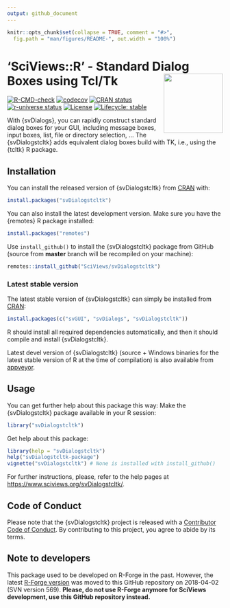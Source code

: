 ```yaml
---
output: github_document
---
```


<!-- README.md is generated from README.Rmd. Please edit that file -->

```r
knitr::opts_chunk$set(collapse = TRUE, comment = "#>",
  fig.path = "man/figures/README-", out.width = "100%")
```

# 'SciViews::R' - Standard Dialog Boxes using Tcl/Tk <a href="https://www.sciviews.org/svDialogstcltk"><img src="man/figures/logo.png" align="right" height="138" /></a>

<!-- badges: start -->
[![R-CMD-check](https://github.com/SciViews/svDialogs/actions/workflows/R-CMD-check.yaml/badge.svg)](https://github.com/SciViews/svDialogs/actions/workflows/R-CMD-check.yaml)
[![codecov](https://codecov.io/gh/SciViews/svDialogstcltk/graph/badge.svg?token=XmfEaNVedx)](https://codecov.io/gh/SciViews/svDialogstcltk)
[![CRAN status](https://www.r-pkg.org/badges/version/svDialogstcltk)](https://cran.r-project.org/package=svDialogstcltk)
[![r-universe status](https://sciviews.r-universe.dev/badges/svDialogstcltk)](https://sciviews.r-universe.dev/svDialogstcltk)
[![License](https://img.shields.io/badge/license-GPL-blue.svg)](https://www.gnu.org/licenses/gpl-2.0.html) [![Lifecycle: stable](https://img.shields.io/badge/lifecycle-stable-brightgreen.svg)](https://www.tidyverse.org/lifecycle/#stable)
<!-- badges: end -->

With {svDialogs}, you can rapidly construct standard dialog boxes for your GUI, including message boxes, input boxes, list, file or directory selection, ... The {svDialogstcltk} adds equivalent dialog boxes build with TK, i.e., using the {tcltk} R package.

## Installation

You can install the released version of {svDialogstcltk} from [CRAN](https://CRAN.R-project.org) with:

``` r
install.packages("svDialogstcltk")
```

You can also install the latest development version. Make sure you have the {remotes} R package installed:

``` r
install.packages("remotes")
```

Use `install_github()` to install the {svDialogstcltk} package from GitHub (source from **master** branch will be recompiled on your machine):

``` r
remotes::install_github("SciViews/svDialogstcltk")
```

### Latest stable version

The latest stable version of {svDialogstcltk} can simply be installed from [CRAN](http://cran.r-project.org):

``` r
install.packages(c("svGUI", "svDialogs", "svDialogstcltk"))
```

R should install all required dependencies automatically, and then it should compile and install {svDialogstcltk}.

Latest devel version of {svDialogstcltk} (source + Windows binaries for the latest stable version of R at the time of compilation) is also available from [appveyor](https://ci.appveyor.com/project/phgrosjean/svDialogstcltk/build/artifacts).

## Usage

You can get further help about this package this way: Make the {svDialogstcltk} package available in your R session:

``` r
library("svDialogstcltk")
```

Get help about this package:

``` r
library(help = "svDialogstcltk")
help("svDialogstcltk-package")
vignette("svDialogstcltk") # None is installed with install_github()
```

For further instructions, please, refer to the help pages at <https://www.sciviews.org/svDialogstcltk/>.

## Code of Conduct

Please note that the {svDialogstcltk} project is released with a [Contributor Code of Conduct](https://contributor-covenant.org/version/2/0/CODE_OF_CONDUCT.html). By contributing to this project, you agree to abide by its terms.

## Note to developers

This package used to be developed on R-Forge in the past. However, the latest [R-Forge version](https://r-forge.r-project.org/projects/sciviews/) was moved to this GitHub repository on 2018-04-02 (SVN version 569). **Please, do not use R-Forge anymore for SciViews development, use this GitHub repository instead.**
